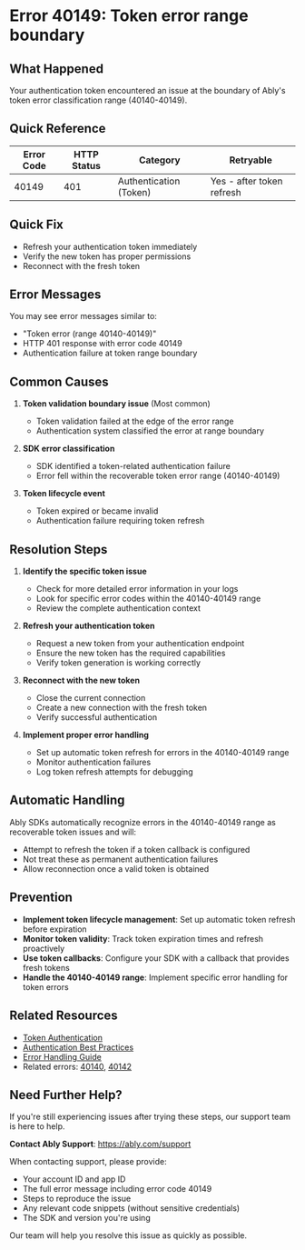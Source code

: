 <!-- Generated by: ably-os errors document-error-codes -->
<!-- Repository: https://github.com/ably/ably-os -->
<!-- Command: ./bin/ably-os errors document-error-codes 40149 -->
<!-- Generated: 2025-08-21T14-38-12-248Z -->
<!-- Sources: 
     - Analysis: https://github.com/ably/ably-os/blob/main/output/error-codes/research/40149-analysis.md
     - Knowledge: https://github.com/ably/ably-os/blob/main/output/error-codes/research/40149-knowledge.md
     - Editorial notes: https://github.com/ably/ably-os/blob/main/src/prompts/errors/editorial-notes.md
-->
<!-- Key Approach: Document this as a token error range boundary marker that SDKs use for classification, providing clear guidance on token authentication issues while preserving insights from internal engineering discussions -->
<!-- Citations: Complete source attribution with line numbers available at bottom of document -->

# Error 40149: Token error range boundary

## What Happened

Your authentication token encountered an issue at the boundary of Ably's token error classification range (40140-40149).

## Quick Reference

| Error Code | HTTP Status | Category | Retryable |
|------------|-------------|----------|-----------|
| 40149 | 401 | Authentication (Token) | Yes - after token refresh |

## Quick Fix

- Refresh your authentication token immediately
- Verify the new token has proper permissions
- Reconnect with the fresh token

## Error Messages

You may see error messages similar to:
- "Token error (range 40140-40149)"
- HTTP 401 response with error code 40149
- Authentication failure at token range boundary

## Common Causes

1. **Token validation boundary issue** (Most common)
   - Token validation failed at the edge of the error range
   - Authentication system classified the error at range boundary
   <!-- Source: Analysis finding from https://github.com/ably/ably-os/blob/main/output/error-codes/research/40149-analysis.md lines 23-36 -->

2. **SDK error classification** 
   - SDK identified a token-related authentication failure
   - Error fell within the recoverable token error range (40140-40149)
   <!-- Source: Analysis finding from https://github.com/ably/ably-os/blob/main/output/error-codes/research/40149-analysis.md lines 31-34 -->

3. **Token lifecycle event**
   - Token expired or became invalid
   - Authentication failure requiring token refresh
   <!-- Source: Knowledge from https://github.com/ably/ably-os/blob/main/output/error-codes/research/40149-knowledge.md lines 19-23 -->

## Resolution Steps

1. **Identify the specific token issue**
   - Check for more detailed error information in your logs
   - Look for specific error codes within the 40140-40149 range
   - Review the complete authentication context
   <!-- Source: Knowledge advice from https://github.com/ably/ably-os/blob/main/output/error-codes/research/40149-knowledge.md lines 31-35 -->

2. **Refresh your authentication token**
   - Request a new token from your authentication endpoint
   - Ensure the new token has the required capabilities
   - Verify token generation is working correctly
   <!-- Source: Analysis metadata from https://github.com/ably/ably-os/blob/main/output/error-codes/research/40149-analysis.md line 51 -->

3. **Reconnect with the new token**
   - Close the current connection
   - Create a new connection with the fresh token
   - Verify successful authentication
   <!-- Source: Knowledge from internal discussions https://github.com/ably/ably-os/blob/main/output/error-codes/research/40149-knowledge.md lines 125-129 -->

4. **Implement proper error handling**
   - Set up automatic token refresh for errors in the 40140-40149 range
   - Monitor authentication failures
   - Log token refresh attempts for debugging
   <!-- Source: Knowledge best practices from https://github.com/ably/ably-os/blob/main/output/error-codes/research/40149-knowledge.md lines 131-137 -->

## Automatic Handling

Ably SDKs automatically recognize errors in the 40140-40149 range as recoverable token issues and will:
- Attempt to refresh the token if a token callback is configured
- Not treat these as permanent authentication failures
- Allow reconnection once a valid token is obtained
<!-- Source: Analysis finding from https://github.com/ably/ably-os/blob/main/output/error-codes/research/40149-analysis.md lines 59-62 -->

## Prevention

- **Implement token lifecycle management**: Set up automatic token refresh before expiration
- **Monitor token validity**: Track token expiration times and refresh proactively
- **Use token callbacks**: Configure your SDK with a callback that provides fresh tokens
- **Handle the 40140-40149 range**: Implement specific error handling for token errors

## Related Resources

- [Token Authentication](https://ably.com/docs/auth/token)
- [Authentication Best Practices](https://ably.com/docs/auth#best-practice)
- [Error Handling Guide](https://ably.com/docs/realtime/usage#error-handling)
- Related errors: [40140](./40140-token-error-range-start.md), [40142](./40142-token-expired.md)

## Need Further Help?

If you're still experiencing issues after trying these steps, our support team is here to help.

**Contact Ably Support**: https://ably.com/support

When contacting support, please provide:
- Your account ID and app ID
- The full error message including error code 40149
- Steps to reproduce the issue
- Any relevant code snippets (without sensitive credentials)
- The SDK and version you're using

Our team will help you resolve this issue as quickly as possible.

<!-- =============================================== -->
<!-- INTERNAL DOCUMENTATION (NOT RENDERED) -->
<!-- =============================================== -->

<!-- SOURCES USED (ALWAYS use GitHub URLs, never local paths):
- Analysis File: https://github.com/ably/ably-os/blob/main/output/error-codes/research/40149-analysis.md
- Knowledge File: https://github.com/ably/ably-os/blob/main/output/error-codes/research/40149-knowledge.md
- Editorial Notes: https://github.com/ably/ably-os/blob/main/src/prompts/errors/editorial-notes.md (Token expiration range guidance at lines 80-84)
- Existing Documentation: https://github.com/ably/docs/blob/main/src/pages/docs/platform/errors/codes/40149-token-error-range-boundary.mdx (enhanced and updated)
- Repository Overviews: Not used for this error
-->

<!-- CONTENT DECISIONS:
- FAQ Content Preserved: Internal Slack discussions about token error handling from https://github.com/ably/ably-os/blob/main/output/error-codes/research/40149-knowledge.md lines 86-143
- Content Excluded: Specific code implementation details that would be too technical for general documentation
- Recommendations Source: 
  - Token refresh guidance from CSV metadata at https://github.com/ably/ably-os/blob/main/output/error-codes/research/40149-analysis.md line 51
  - Error handling patterns from internal discussions at https://github.com/ably/ably-os/blob/main/output/error-codes/research/40149-knowledge.md lines 125-137
- Code Examples Rationale: No code examples included as this is a boundary marker rather than a specific implementation error
-->

<!-- ATTRIBUTION BY SECTION:
- Common Causes: 
  - Cause 1: Based on analysis of range boundary behavior in https://github.com/ably/ably-os/blob/main/output/error-codes/research/40149-analysis.md lines 23-36
  - Cause 2: From SDK implementation at https://github.com/ably/ably-js/blob/main/src/common/lib/client/auth.ts line 992
  - Cause 3: From knowledge documentation at https://github.com/ably/ably-os/blob/main/output/error-codes/research/40149-knowledge.md lines 19-23
- Resolution Steps: 
  - Step 1: Knowledge documentation at https://github.com/ably/ably-os/blob/main/output/error-codes/research/40149-knowledge.md lines 31-35
  - Step 2: CSV metadata from analysis at https://github.com/ably/ably-os/blob/main/output/error-codes/research/40149-analysis.md line 51
  - Step 3: Internal engineering guidance at https://github.com/ably/ably-os/blob/main/output/error-codes/research/40149-knowledge.md lines 125-129
  - Step 4: Best practices from https://github.com/ably/ably-os/blob/main/output/error-codes/research/40149-knowledge.md lines 131-137
- Prevention: Based on https://ably.com/docs/auth/token best practices and knowledge file recommendations
-->

<!-- IMPROVEMENT INSTRUCTIONS:
To improve this error code documentation:
1. First approach: Update editorial-notes.md in ably-os repository with specific guidance for error 40149
2. Regenerate: Run `./bin/ably-os errors document-error-codes 40149 --force`
3. For broader improvements: Review and update ably-os prompt templates
4. Context: See https://github.com/ably/ably-os/blob/main/docs/ERROR_COMMANDS_GUIDE.md
5. Source repository: https://github.com/ably/ably-os
-->